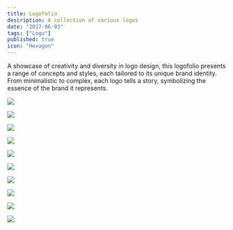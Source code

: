 ```yaml
---
title: Logofolio
description: A collection of various logos
date: "2017-06-03"
tags: ["Logo"]
published: true
icon: "Hexagon"
---
```


A showcase of creativity and diversity in logo design, this logofolio presents a range of concepts and styles, each tailored to its unique brand identity. From minimalistic to complex, each logo tells a story, symbolizing the essence of the brand it represents.

![](/logo-1.webp)

![](/logo-2.webp)

![](/logo-3.webp)

![](/logo-4.webp)

![](/logo-5.webp)

![](/logo-6.webp)

![](/logo-7.webp)

![](/logo-8.webp)

![](/logo-9.webp)

![](/logo-10.webp)

